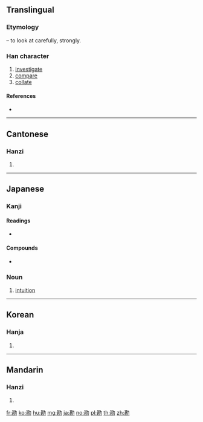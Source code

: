 ==Translingual==

===Etymology===
{{Han etym}}
{{Han compound|力|t1=strong|甚|ls=psc|c1=s|c2=p}} – to look at carefully, strongly.

===Han character===
{{Han char|rn=19|rad=力|as=09|sn=11|four=44727|canj=TVKS|ids=⿰甚力}}

# [[investigate]]
# [[compare]]
# [[collate]]

====References====
* {{Han ref|kx=0148.190|dkj=02393|dj=0334.030|hdz=10373.180|uh=52D8|ud=21208|bh=B0C9|bd=45257}}

----

==Cantonese==

===Hanzi===
{{yue-hanzi|jyut=ham3|y=ham3}}

# {{defn|lang=yue|sort=力09}}

----

==Japanese==

===Kanji===
{{ja-kanji|grade=c|rs=力09}}

====Readings====
* {{ja-readings|goon=[[こん]] (kon)|kanon=[[かん]] (kan)|kun=[[かんがえる]] (kangaeru)}}

====Compounds====
{{ja-kanjitab|かん|yomi=o}}
* {{m|ja|勘定||bill, check|tr=[[かんじょう]], [[kanjō]]}}

===Noun===
{{ja-noun|かん}}

# [[intuition]]

----

==Korean==

===Hanja===
{{ko-hanja|hangeul=감|rv=gam|mr=kam}}

# {{defn|lang=ko|sort=力09}}

----

==Mandarin==

===Hanzi===
{{cmn-hanzi|pin=[[kān]] ([[kan1]])|wg=k'an<sup>1</sup>}}

# {{defn|lang=cmn|sort=力09}}

[[fr:勘]]
[[ko:勘]]
[[hu:勘]]
[[mg:勘]]
[[ja:勘]]
[[no:勘]]
[[pl:勘]]
[[th:勘]]
[[zh:勘]]